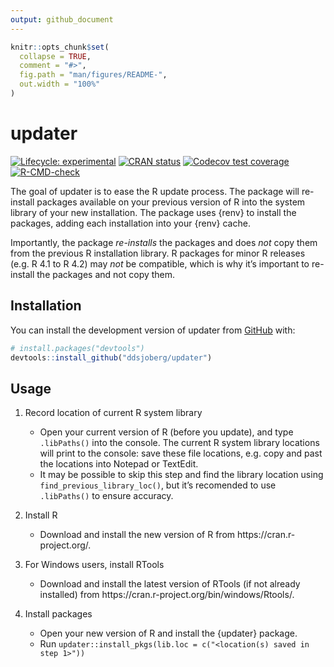 ```yaml
---
output: github_document
---
```


<!-- README.md is generated from README.Rmd. Please edit that file -->

```r
knitr::opts_chunk$set(
  collapse = TRUE,
  comment = "#>",
  fig.path = "man/figures/README-",
  out.width = "100%"
)
```

# updater

<!-- badges: start -->
[![Lifecycle: experimental](https://img.shields.io/badge/lifecycle-experimental-orange.svg)](https://lifecycle.r-lib.org/articles/stages.html#experimental)
[![CRAN status](https://www.r-pkg.org/badges/version/updater)](https://CRAN.R-project.org/package=updater)
[![Codecov test coverage](https://codecov.io/gh/ddsjoberg/updater/branch/main/graph/badge.svg)](https://app.codecov.io/gh/ddsjoberg/updater?branch=main)
[![R-CMD-check](https://github.com/ddsjoberg/updater/actions/workflows/R-CMD-check.yaml/badge.svg)](https://github.com/ddsjoberg/updater/actions/workflows/R-CMD-check.yaml)
<!-- badges: end -->

The goal of updater is to ease the R update process.
The package will re-install packages available on your previous version of R into the system library of your new installation.
The package uses {renv} to install the packages, adding each installation into your {renv} cache.

Importantly, the package _re-installs_ the packages and does _not_ copy them from the previous R installation library.
R packages for minor R releases (e.g. R 4.1 to R 4.2) may _not_ be compatible, which is why it's important to re-install the packages and not copy them.

## Installation

You can install the development version of updater from [GitHub](https://github.com/) with:

``` r
# install.packages("devtools")
devtools::install_github("ddsjoberg/updater")
```

## Usage

1. Record location of current R system library

    - Open your current version of R (before you update), and type `.libPaths()` into the console.
    The current R system library locations will print to the console: save these file locations, e.g. copy and past the locations into Notepad or TextEdit.
    - It may be possible to skip this step and find the library location using `find_previous_library_loc()`,
      but it's recomended to use `.libPaths()` to ensure accuracy.
  
2. Install R

    - Download and install the new version of R from https://cran.r-project.org/.

3. For Windows users, install RTools

    - Download and install the latest version of RTools (if not already installed) from https://cran.r-project.org/bin/windows/Rtools/.

4. Install packages

    - Open your new version of R and install the {updater} package.
    - Run `updater::install_pkgs(lib.loc = c("<location(s) saved in step 1>"))`
